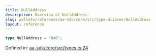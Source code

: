 ```yaml
---
title: NullAddress
description: Overview of NullAddress
slug: wallets/reference/aa-sdk/core/src/type-aliases/NullAddress
layout: reference
---
```


```ts
type NullAddress = "0x0";
```

Defined in: [aa-sdk/core/src/types.ts:24](https://github.com/alchemyplatform/aa-sdk/blob/5b9429f0f16dcd4ff822527b8de589e19e88faa7/aa-sdk/core/src/types.ts#L24)
